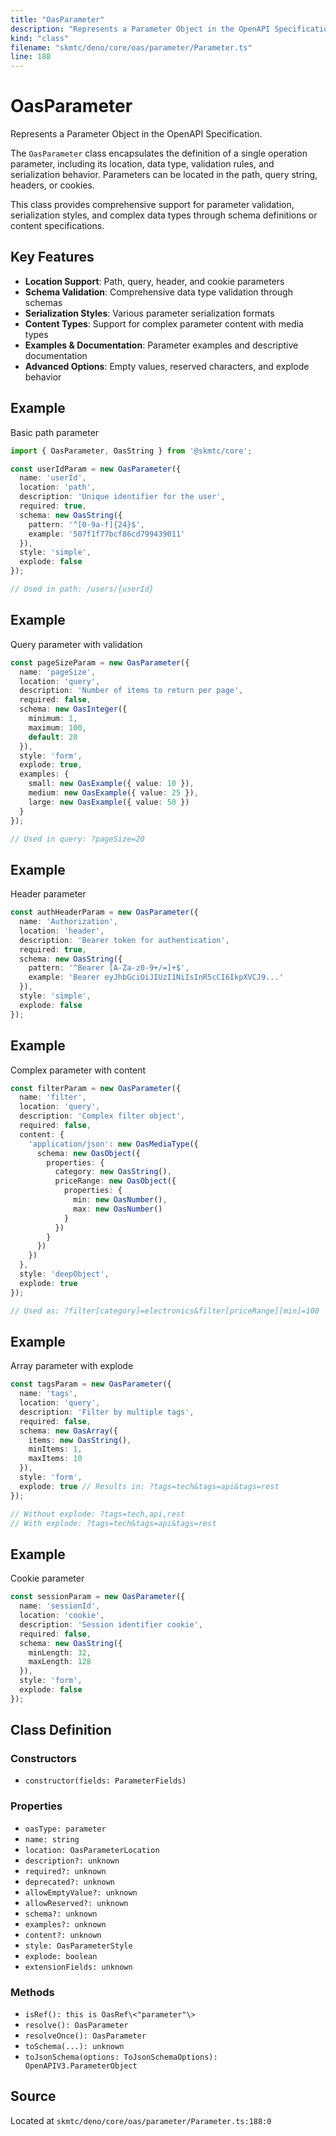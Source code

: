 ```yaml
---
title: "OasParameter"
description: "Represents a Parameter Object in the OpenAPI Specification."
kind: "class"
filename: "skmtc/deno/core/oas/parameter/Parameter.ts"
line: 188
---
```


# OasParameter

Represents a Parameter Object in the OpenAPI Specification.

The `OasParameter` class encapsulates the definition of a single operation parameter,
including its location, data type, validation rules, and serialization behavior.
Parameters can be located in the path, query string, headers, or cookies.

This class provides comprehensive support for parameter validation, serialization
styles, and complex data types through schema definitions or content specifications.

## Key Features

- **Location Support**: Path, query, header, and cookie parameters
- **Schema Validation**: Comprehensive data type validation through schemas
- **Serialization Styles**: Various parameter serialization formats
- **Content Types**: Support for complex parameter content with media types
- **Examples & Documentation**: Parameter examples and descriptive documentation
- **Advanced Options**: Empty values, reserved characters, and explode behavior


## Example

Basic path parameter
```typescript
import { OasParameter, OasString } from '@skmtc/core';

const userIdParam = new OasParameter({
  name: 'userId',
  location: 'path',
  description: 'Unique identifier for the user',
  required: true,
  schema: new OasString({
    pattern: '^[0-9a-f]{24}$',
    example: '507f1f77bcf86cd799439011'
  }),
  style: 'simple',
  explode: false
});

// Used in path: /users/{userId}
```


## Example

Query parameter with validation
```typescript
const pageSizeParam = new OasParameter({
  name: 'pageSize',
  location: 'query',
  description: 'Number of items to return per page',
  required: false,
  schema: new OasInteger({
    minimum: 1,
    maximum: 100,
    default: 20
  }),
  style: 'form',
  explode: true,
  examples: {
    small: new OasExample({ value: 10 }),
    medium: new OasExample({ value: 25 }),
    large: new OasExample({ value: 50 })
  }
});

// Used in query: ?pageSize=20
```


## Example

Header parameter
```typescript
const authHeaderParam = new OasParameter({
  name: 'Authorization',
  location: 'header',
  description: 'Bearer token for authentication',
  required: true,
  schema: new OasString({
    pattern: '^Bearer [A-Za-z0-9+/=]+$',
    example: 'Bearer eyJhbGciOiJIUzI1NiIsInR5cCI6IkpXVCJ9...'
  }),
  style: 'simple',
  explode: false
});
```


## Example

Complex parameter with content
```typescript
const filterParam = new OasParameter({
  name: 'filter',
  location: 'query',
  description: 'Complex filter object',
  required: false,
  content: {
    'application/json': new OasMediaType({
      schema: new OasObject({
        properties: {
          category: new OasString(),
          priceRange: new OasObject({
            properties: {
              min: new OasNumber(),
              max: new OasNumber()
            }
          })
        }
      })
    })
  },
  style: 'deepObject',
  explode: true
});

// Used as: ?filter[category]=electronics&filter[priceRange][min]=100
```


## Example

Array parameter with explode
```typescript
const tagsParam = new OasParameter({
  name: 'tags',
  location: 'query',
  description: 'Filter by multiple tags',
  required: false,
  schema: new OasArray({
    items: new OasString(),
    minItems: 1,
    maxItems: 10
  }),
  style: 'form',
  explode: true // Results in: ?tags=tech&tags=api&tags=rest
});

// Without explode: ?tags=tech,api,rest
// With explode: ?tags=tech&tags=api&tags=rest
```


## Example

Cookie parameter
```typescript
const sessionParam = new OasParameter({
  name: 'sessionId',
  location: 'cookie',
  description: 'Session identifier cookie',
  required: false,
  schema: new OasString({
    minLength: 32,
    maxLength: 128
  }),
  style: 'form',
  explode: false
});
```

## Class Definition

### Constructors

- `constructor(fields: ParameterFields)`

### Properties

- `oasType: parameter`
- `name: string`
- `location: OasParameterLocation`
- `description?: unknown`
- `required?: unknown`
- `deprecated?: unknown`
- `allowEmptyValue?: unknown`
- `allowReserved?: unknown`
- `schema?: unknown`
- `examples?: unknown`
- `content?: unknown`
- `style: OasParameterStyle`
- `explode: boolean`
- `extensionFields: unknown`

### Methods

- `isRef(): this is OasRef\<"parameter"\>`
- `resolve(): OasParameter`
- `resolveOnce(): OasParameter`
- `toSchema(...): unknown`
- `toJsonSchema(options: ToJsonSchemaOptions): OpenAPIV3.ParameterObject`

## Source

Located at `skmtc/deno/core/oas/parameter/Parameter.ts:188:0`
